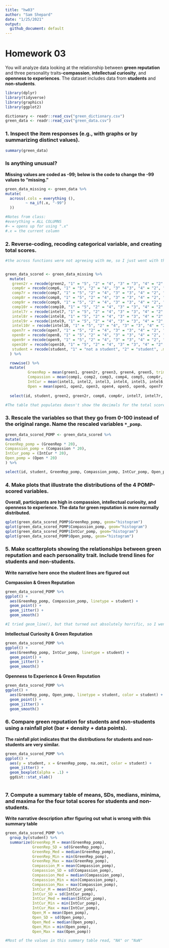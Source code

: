 ```yaml
---
title: "hw03"
author: "Sam Shepard"
date: "1/25/2021"
output:
  github_document: default
---
```


# Homework 03

You will analyze data looking at the relationship between **green reputation** and three personality traits--**compassion**, **intellectual curiosity**, and **openness to experiences**.
The dataset includes data from **students** and **non-students**.

```r
library(dplyr)
library(tidyverse)
library(graphics)
library(ggplot2)
```

```r
dictionary <- readr::read_csv("green_dictionary.csv")
green_data <- readr::read_csv("green_data.csv")
```

### 1. Inspect the item responses (e.g., with graphs or by summarizing distinct values). 
  
```r
summary(green_data)
```
  
### Is anything unusual?
**Missing values are coded as -99; below is the code to change the -99 values to "missing."**

```r
green_data_missing <- green_data %>% 
mutate(
  across(.cols = everything (),
         ~ na_if(.x, "-99")
  ))

#Notes from class:
#everything = ALL COLUMNS
#~ = opens up for using ".x"
#.x = the current column
```

### 2. Reverse-coding, recoding categorical variable, and creating total scores.

```r

#the across functions were not agreeing with me, so I just went with this super long thing.


green_data_scored <- green_data_missing %>% 
  mutate(
   green2r = recode(green2, "1" = "5", "2" = "4", "3" = "3", "4" = "2", "5" = "1", .missing = "(Unknown)"),
   comp6r = recode(comp6, "1" = "5", "2" = "4", "3" = "3", "4" = "2", "5" = "1", .missing = "(Unknown)"),
   comp7r = recode(comp7, "1" = "5", "2" = "4", "3" = "3", "4" = "2", "5" = "1", .missing = "(Unknown)"),
   comp8r = recode(comp8, "1" = "5", "2" = "4", "3" = "3", "4" = "2", "5" = "1", .missing = "(Unknown)"),
   comp9r = recode(comp9, "1" = "5", "2" = "4", "3" = "3", "4" = "2", "5" = "1", .missing = "(Unknown)"),
   comp10r = recode(comp10, "1" = "5", "2" = "4", "3" = "3", "4" = "2", "5" = "1", .missing = "(Unknown)"),
   intel7r = recode(intel7, "1" = "5", "2" = "4", "3" = "3", "4" = "2", "5" = "1", .missing = "(Unknown)"),
   intel8r = recode(intel8, "1" = "5", "2" = "4", "3" = "3", "4" = "2", "5" = "1", .missing = "(Unknown)"),
   intel9r = recode(intel9, "1" = "5", "2" = "4", "3" = "3", "4" = "2", "5" = "1", .missing = "(Unknown)"),
   intel10r = recode(intel10, "1" = "5", "2" = "4", "3" = "3", "4" = "2", "5" = "1", .missing = "(Unknown)"),
   open7r = recode(open7, "1" = "5", "2" = "4", "3" = "3", "4" = "2", "5" = "1", .missing = "(Unknown)"),
   open8r = recode(open8, "1" = "5", "2" = "4", "3" = "3", "4" = "2", "5" = "1", .missing = "(Unknown)"),
   open9r = recode(open9, "1" = "5", "2" = "4", "3" = "3", "4" = "2", "5" = "1", .missing = "(Unknown)"),
   open10r = recode(open10, "1" = "5", "2" = "4", "3" = "3", "4" = "2", "5" = "1", .missing = "(Unknown)"),
   student = recode(student, "1" = "not a student", "2" = "student", .missing = "(Unknown)")
  ) %>%

  rowwise() %>% 
  mutate(
          GreenRep = mean(green1, green2r, green3, green4, green5, trim = 0, na.rm = TRUE),
          Compassion = mean(comp1, comp2, comp3, comp4, comp5, comp6r, comp7r, comp8r, comp9r, comp10r, trim = 0, na.rm = TRUE),
          IntCur = mean(intel1, intel2, intel3, intel4, intel5, intel6, intel7r, intel8r, intel9r, intel10r, trim = 0, na.rm = TRUE),
          Open = mean(open1, open2, open3, open4, open5, open6, open7r, open8r, open9r, open10r, trim = 0, na.rm = TRUE)) %>% 
        
  select(id, student, green2, green2r, comp6, comp6r, intel7, intel7r, open7, open7r, GreenRep, Compassion, IntCur, Open)

#The table that populates doesn't show the decimals for the total scores?
```


### 3. Rescale the variables so that they go from 0-100 instead of the original range. Name the rescaled variables `*_pomp`.

```r
green_data_scored_POMP <- green_data_scored %>% 
mutate(
GreenRep_pomp = (GreenRep * 20),
Compassion_pomp = (Compassion * 20),
IntCur_pomp = (IntCur * 20),
Open_pomp = (Open * 20)
) %>% 

select(id, student, GreenRep_pomp, Compassion_pomp, IntCur_pomp, Open_pomp)

```
    
### 4. Make plots that illustrate the distributions of the 4 POMP-scored variables.

**Overall, participants are high in compassion, intellectual curiosity, and openness to experience. The data for green reputation is more normally distributed.**
  
  
```r
qplot(green_data_scored_POMP$GreenRep_pomp, geom="histogram")
qplot(green_data_scored_POMP$Compassion_pomp, geom="histogram")
qplot(green_data_scored_POMP$IntCur_pomp, geom="histogram")
qplot(green_data_scored_POMP$Open_pomp, geom="histogram")

```
  
  

### 5. Make scatterplots showing the relationships between **green reputation** and each personality trait. Include trend lines for **students** and **non-students**.

**Write narrative here once the student lines are figured out**

**Compassion & Green Reputation**  
```r
green_data_scored_POMP %>% 
ggplot() +
  aes(GreenRep_pomp, Compassion_pomp, linetype = student) +
  geom_point() +
  geom_jitter() +
  geom_smooth()

#I tried geom_line(), but that turned out absolutely horrific, so I went with geom_smooth for this draft.
```

**Intellectual Curiosity & Green Reputation**  

```r
green_data_scored_POMP %>% 
ggplot() +
  aes(GreenRep_pomp, IntCur_pomp, linetype = student) +
  geom_point() +
  geom_jitter() +
  geom_smooth()

```

**Openness to Experience & Green Reputation** 

```r
green_data_scored_POMP %>% 
ggplot() +
  aes(GreenRep_pomp, Open_pomp, linetype = student, color = student) +
  geom_point() +
  geom_jitter() +
  geom_smooth()

```





     
### 6. Compare **green reputation** for students and non-students using a **rainfall plot** (bar + density + data points).

**The rainfall plot indicates that the distributions for students and non-students are very similar.**
  
```r
green_data_scored_POMP %>%
ggplot() +
  aes(y = student, x = GreenRep_pomp, na.omit, color = student) +
  geom_jitter() +
  geom_boxplot(alpha = .1) +
  ggdist::stat_slab()
  
```
 
### 7. Compute a summary table of means, SDs, medians, minima, and maxima for the four total scores for students and non-students.

**Write narrative description after figuring out what is wrong with this summary table**
  
```r
green_data_scored_POMP %>% 
  group_by(student) %>% 
  summarize(GreenRep_M = mean(GreenRep_pomp),
            GreenRep_SD = sd(GreenRep_pomp),
            GreenRep_Med = median(GreenRep_pomp),
            GreenRep_Min = min(GreenRep_pomp),
            GreenRep_Max = max(GreenRep_pomp),
            Compassion_M = mean(Compassion_pomp),
            Compassion_SD = sd(Compassion_pomp),
            Compassion_Med = median(Compassion_pomp),
            Compassion_Min = min(Compassion_pomp),
            Compassion_Max = max(Compassion_pomp),
            IntCur_M = mean(IntCur_pomp),
            IntCur_SD = sd(IntCur_pomp),
            IntCur_Med = median(IntCur_pomp),
            IntCur_Min = min(IntCur_pomp),
            IntCur_Max = max(IntCur_pomp),
            Open_M = mean(Open_pomp),
            Open_SD = sd(Open_pomp),
            Open_Med = median(Open_pomp),
            Open_Min = min(Open_pomp),
            Open_Max = max(Open_pomp))

#Most of the values in this summary table read, "NA" or "NaN"
```
